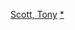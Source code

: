 {{navbox
|name = 東尼·史考特
|title = [[托尼·斯科特]]執導電影
|state = {{{state|autocollapse}}}
|listclass = hlist
|list1 =
* 《{{le|失踪事件之一|One of the Missing (film)}}》（1968）
* 《{{le|愛的記憶|Loving Memory}}》（1970）
* 《[[血魔]]》（1983）
* 《[[捍衛戰士]]》（1986）
* 《{{le|比佛利山超級警探2：轟天雷|Beverly Hills Cop II}}》（1987）
* 《{{le|與狼共枕 (電影)|Revenge (1990 film)|與狼共枕}}》（1990）
* 《[[霹靂男兒]]》（1990）
* 《{{le|終極尖兵|The Last Boy Scout}}》（1991）
* 《[[浪漫風暴]]》（1993）
* 《[[红潮风暴]]》（1995）
* 《{{le|烈火終結令|The Fan (1996 film)}}》（1996）
* 《[[全民公敌]]》（1998）
* 《[[间谍游戏]]》（2001）
* 《[[火線救援]]》（2004）
* 《{{le|橙劑 (短片)|Agent Orange (film)|橙劑}}》（2004）
* 《{{le|女模煞|Domino (2005 film)}}》（2005）
* 《[[時凶感應]]》（2006）
* 《{{le|亡命快劫|The Taking of Pelham 123 (2009 film)}}》（2009）
* 《[[危情时速]]》（2010）
}}<noinclude>
{{collapsible option}}
[[Category:英格蘭電影導演模板|Scott, Tony]]
[[Category:東尼·史考特電影|*]]
</noinclude>